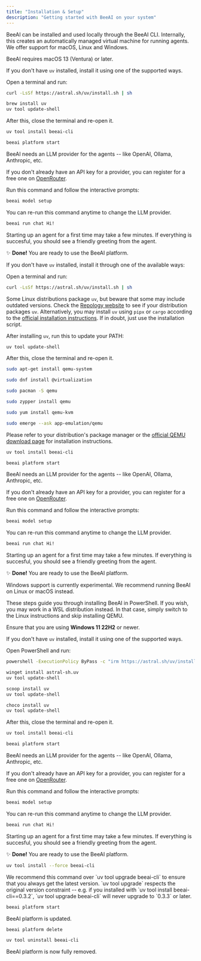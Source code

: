 ```yaml
---
title: "Installation & Setup"
description: "Getting started with BeeAI on your system"
---
```


BeeAI can be installed and used locally through the BeeAI CLI. Internally, this creates an automatically managed virtual machine for running agents. We offer support for macOS, Linux and Windows.

<Tabs>
<Tab title="macOS">
<Warning>

BeeAI requires macOS 13 (Ventura) or later.

</Warning>
<Steps>
<Step title="Install uv">

If you don't have `uv` installed, install it using one of the supported ways.

Open a terminal and run:

<Tabs>
<Tab title="Installation script (recommended)">

```bash
curl -LsSf https://astral.sh/uv/install.sh | sh
```

</Tab>
<Tab title="Homebrew">

```bash
brew install uv
uv tool update-shell
```

</Tab>
</Tabs>

After this, close the terminal and re-open it.

</Step>
<Step title="Install BeeAI">

```bash
uv tool install beeai-cli
```

</Step>
<Step title="Start the BeeAI platform">

```bash
beeai platform start
```

</Step>
<Step title="Configure an LLM provider">

BeeAI needs an LLM provider for the agents -- like OpenAI, Ollama, Anthropic, etc.

If you don't already have an API key for a provider, you can register for a free one on [OpenRouter](https://openrouter.ai/).

Run this command and follow the interactive prompts:

```bash
beeai model setup
```

<Tip>
You can re-run this command anytime to change the LLM provider.
</Tip>

</Step>
<Step title="Check that everything works">

```bash
beeai run chat Hi!
```

Starting up an agent for a first time may take a few minutes. If everything is succesful, you should see a friendly greeting from the agent.

✨ **Done!** You are ready to use the BeeAI platform.

</Step>
</Steps>

</Tab>
<Tab title="Linux">
<Steps>
<Step title="Install uv">

If you don't have `uv` installed, install it through one of the available ways:

<Tabs>
<Tab title="Installation script (recommended)">

Open a terminal and run:

```bash
curl -LsSf https://astral.sh/uv/install.sh | sh
```

</Tab>
<Tab title="Package manager">

Some Linux distributions package `uv`, but beware that some may include outdated versions.
Check the [Repology website](https://repology.org/project/uv/versions) to see if your distribution packages `uv`.
Alternatively, you may install `uv` using `pipx` or `cargo` according to the [official installation instructions](https://docs.astral.sh/uv/getting-started/installation/).
If in doubt, just use the installation script.

After installing `uv`, run this to update your PATH:

```bash
uv tool update-shell
```

</Tab>
</Tabs>

After this, close the terminal and re-open it.

</Step>
<Step title="Install QEMU">

<Tabs>
<Tab title="Debian/Ubuntu">

```bash
sudo apt-get install qemu-system
```

</Tab>
<Tab title="Fedora">

```bash
sudo dnf install @virtualization
```

</Tab>
<Tab title="Arch">

```bash
sudo pacman -S qemu
```

</Tab>
<Tab title="openSUSE">

```bash
sudo zypper install qemu
```

</Tab>
<Tab title="RHEL/CentOS">

```bash
sudo yum install qemu-kvm
```

</Tab>
<Tab title="Gentoo">

```bash
sudo emerge --ask app-emulation/qemu
```

</Tab>
<Tab title="Other">

Please refer to your distribution's package manager or the [official QEMU download page](https://www.qemu.org/download/) for installation instructions.

</Tab>
</Tabs>

</Step>
<Step title="Install BeeAI">

```bash
uv tool install beeai-cli
```

</Step>
<Step title="Start the BeeAI platform">

```bash
beeai platform start
```

</Step>
<Step title="Configure an LLM provider">

BeeAI needs an LLM provider for the agents -- like OpenAI, Ollama, Anthropic, etc.

If you don't already have an API key for a provider, you can register for a free one on [OpenRouter](https://openrouter.ai/).

Run this command and follow the interactive prompts:

```bash
beeai model setup
```

<Tip>
You can re-run this command anytime to change the LLM provider.
</Tip>

</Step>
<Step title="Check that everything works">

```bash
beeai run chat Hi!
```

Starting up an agent for a first time may take a few minutes. If everything is succesful, you should see a friendly greeting from the agent.

✨ **Done!** You are ready to use the BeeAI platform.

</Step>
</Steps>
</Tab>
<Tab title="Windows">
<Warning>

Windows support is currently experimental. We recommend running BeeAI on Linux or macOS instead.

</Warning>
<Info>

These steps guide you through installing BeeAI in PowerShell. If you wish, you may work in a WSL distribution instead. In that case, simply switch to the Linux instructions and skip installing QEMU.

</Info>
<Steps>
<Step title="Update Windows">

Ensure that you are using **Windows 11 22H2** or newer.

</Step>
<Step title="Install uv">

If you don't have `uv` installed, install it using one of the supported ways.

Open PowerShell and run:

<Tabs>
<Tab title="Installation script (recommended)">

```bash
powershell -ExecutionPolicy ByPass -c "irm https://astral.sh/uv/install.ps1 | iex"
```

</Tab>
<Tab title="Winget">

```bash
winget install astral-sh.uv
uv tool update-shell
```

</Tab>
<Tab title="Scoop">

```bash
scoop install uv
uv tool update-shell
```

</Tab>
<Tab title="Chocolatey">

```bash
choco install uv
uv tool update-shell
```

</Tab>
</Tabs>

After this, close the terminal and re-open it.

</Step>
<Step title="Install BeeAI">

```bash
uv tool install beeai-cli
```

</Step>

<Step title="Start the BeeAI platform">

```bash
beeai platform start
```

</Step>
<Step title="Configure an LLM provider">

BeeAI needs an LLM provider for the agents -- like OpenAI, Ollama, Anthropic, etc.

If you don't already have an API key for a provider, you can register for a free one on [OpenRouter](https://openrouter.ai/).

Run this command and follow the interactive prompts:

```bash
beeai model setup
```

<Tip>
You can re-run this command anytime to change the LLM provider.
</Tip>

</Step>
<Step title="Check that everything works">

```bash
beeai run chat Hi!
```

Starting up an agent for a first time may take a few minutes. If everything is succesful, you should see a friendly greeting from the agent.

✨ **Done!** You are ready to use the BeeAI platform.

</Step>
</Steps>
</Tab>
</Tabs>

<AccordionGroup>
<Accordion title="Updating">
<Steps>
<Step title="Upgrade BeeAI">

```bash
uv tool install --force beeai-cli
```

<Tip>
We recommend this command over `uv tool upgrade beeai-cli` to ensure that you always get the latest version. `uv tool upgrade` respects the original version constraint -- e.g. if you installed with `uv tool install beeai-cli==0.3.2`, `uv tool upgrade beeai-cli` will never upgrade to `0.3.3` or later.
</Tip>

</Step>
<Step title="Restart the BeeAI platform">

```bash
beeai platform start
```

</Step>
<Step title="Done!">

BeeAI platform is updated.

</Step>
</Steps>
</Accordion>
<Accordion title="Uninstalling">
<Steps>
<Step title="Remove the BeeAI platform instance">

```bash
beeai platform delete
```

</Step>
<Step title="Uninstall the BeeAI platform">

```bash
uv tool uninstall beeai-cli
```

</Step>
<Step title="Done!">

BeeAI platform is now fully removed.

</Step>
</Steps>
</Accordion>
</AccordionGroup>
